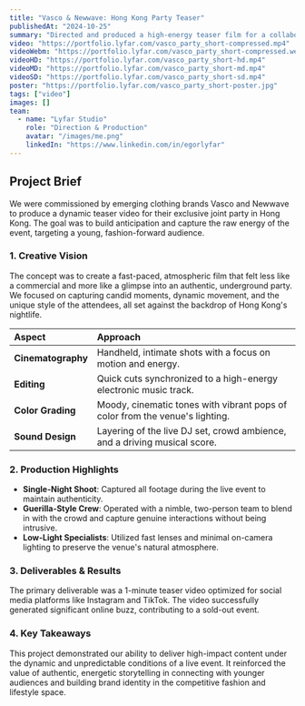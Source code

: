 ```yaml
---
title: "Vasco & Newwave: Hong Kong Party Teaser"
publishedAt: "2024-10-25"
summary: "Directed and produced a high-energy teaser film for a collaborative party event hosted by Vasco and Newwave clothing brands, capturing the vibrant atmosphere of Hong Kong's nightlife."
video: "https://portfolio.lyfar.com/vasco_party_short-compressed.mp4"
videoWebm: "https://portfolio.lyfar.com/vasco_party_short-compressed.webm"
videoHD: "https://portfolio.lyfar.com/vasco_party_short-hd.mp4"
videoMD: "https://portfolio.lyfar.com/vasco_party_short-md.mp4"
videoSD: "https://portfolio.lyfar.com/vasco_party_short-sd.mp4"
poster: "https://portfolio.lyfar.com/vasco_party_short-poster.jpg"
tags: ["video"]
images: []
team:
  - name: "Lyfar Studio"
    role: "Direction & Production"
    avatar: "/images/me.png"
    linkedIn: "https://www.linkedin.com/in/egorlyfar"
---
```


## Project Brief

We were commissioned by emerging clothing brands Vasco and Newwave to produce a dynamic teaser video for their exclusive joint party in Hong Kong. The goal was to build anticipation and capture the raw energy of the event, targeting a young, fashion-forward audience.

### 1. Creative Vision

The concept was to create a fast-paced, atmospheric film that felt less like a commercial and more like a glimpse into an authentic, underground party. We focused on capturing candid moments, dynamic movement, and the unique style of the attendees, all set against the backdrop of Hong Kong's nightlife.

| Aspect         | Approach                                                              |
| :------------- | :-------------------------------------------------------------------- |
| **Cinematography** | Handheld, intimate shots with a focus on motion and energy.           |
| **Editing**        | Quick cuts synchronized to a high-energy electronic music track.       |
| **Color Grading**  | Moody, cinematic tones with vibrant pops of color from the venue's lighting. |
| **Sound Design**   | Layering of the live DJ set, crowd ambience, and a driving musical score. |

### 2. Production Highlights

- **Single-Night Shoot**: Captured all footage during the live event to maintain authenticity.
- **Guerilla-Style Crew**: Operated with a nimble, two-person team to blend in with the crowd and capture genuine interactions without being intrusive.
- **Low-Light Specialists**: Utilized fast lenses and minimal on-camera lighting to preserve the venue's natural atmosphere.

### 3. Deliverables & Results

The primary deliverable was a 1-minute teaser video optimized for social media platforms like Instagram and TikTok. The video successfully generated significant online buzz, contributing to a sold-out event.

<Feedback
  variant="info"
  title="Full Version Available"
  description="The video linked above is a short preview. The full 2:36 event film is available upon request."
/>

### 4. Key Takeaways

This project demonstrated our ability to deliver high-impact content under the dynamic and unpredictable conditions of a live event. It reinforced the value of authentic, energetic storytelling in connecting with younger audiences and building brand identity in the competitive fashion and lifestyle space. 
